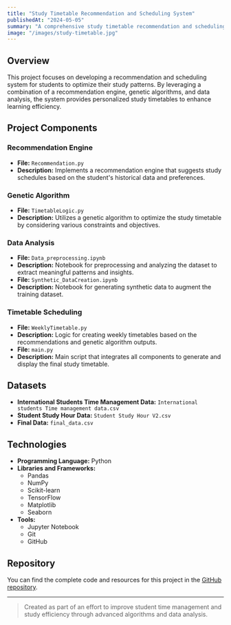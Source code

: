 ```yaml
---
title: "Study Timetable Recommendation and Scheduling System"
publishedAt: "2024-05-05"
summary: "A comprehensive study timetable recommendation and scheduling system utilizing a recommendation engine, genetic algorithms, and data analysis."
image: "/images/study-timetable.jpg"
---
```


## Overview

This project focuses on developing a recommendation and scheduling system for students to optimize their study patterns. By leveraging a combination of a recommendation engine, genetic algorithms, and data analysis, the system provides personalized study timetables to enhance learning efficiency.

## Project Components

### Recommendation Engine

- **File:** `Recommendation.py`
- **Description:** Implements a recommendation engine that suggests study schedules based on the student's historical data and preferences.

### Genetic Algorithm

- **File:** `TimetableLogic.py`
- **Description:** Utilizes a genetic algorithm to optimize the study timetable by considering various constraints and objectives.

### Data Analysis

- **File:** `Data_preprocessing.ipynb`
- **Description:** Notebook for preprocessing and analyzing the dataset to extract meaningful patterns and insights.
- **File:** `Synthetic_DataCreation.ipynb`
- **Description:** Notebook for generating synthetic data to augment the training dataset.

### Timetable Scheduling

- **File:** `WeeklyTimetable.py`
- **Description:** Logic for creating weekly timetables based on the recommendations and genetic algorithm outputs.
- **File:** `main.py`
- **Description:** Main script that integrates all components to generate and display the final study timetable.

## Datasets

- **International Students Time Management Data:** `International students Time management data.csv`
- **Student Study Hour Data:** `Student Study Hour V2.csv`
- **Final Data:** `final_data.csv`

## Technologies

- **Programming Language:** Python
- **Libraries and Frameworks:**
  - Pandas
  - NumPy
  - Scikit-learn
  - TensorFlow
  - Matplotlib
  - Seaborn
- **Tools:**
  - Jupyter Notebook
  - Git
  - GitHub

## Repository

You can find the complete code and resources for this project in the [GitHub repository](https://github.com/Afrah-K/Study-Timetable-Recommendation-and-Scheduling).

---

> Created as part of an effort to improve student time management and study efficiency through advanced algorithms and data analysis.
